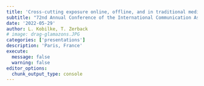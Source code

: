 ```yaml
---
title: 'Cross-cutting exposure online, offline, and in traditional media. Exploring the consequences for political participation'
subtitle: "72nd Annual Conference of the International Communication Association (ICA)"
date: '2022-05-29'
author: L. Kobilke, T. Zerback
# image: drag-glamazons.JPG
categories: ['presentations']
description: 'Paris, France'
execute: 
  message: false
  warning: false
editor_options: 
  chunk_output_type: console
---
```




